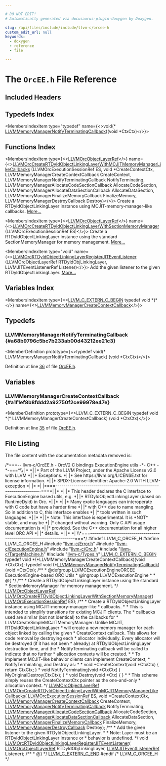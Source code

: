 ```yaml
---

# DO NOT EDIT!
# Automatically generated via docusaurus-plugin-doxygen by Doxygen.

slug: /api/files/include/include/llvm-c/orcee-h
custom_edit_url: null
keywords:
  - doxygen
  - reference
  - file

---
```





# The `OrcEE.h` File Reference

<DoxygenPage pluginConfig={pluginConfig}>



## Included Headers

<IncludesList>
<IncludesListItem
  filePath="llvm-c/Error.h"
  permalink="/docs/api/files/include/include/llvm-c/error-h"
  isLocal="true" />
<IncludesListItem
  filePath="llvm-c/ExecutionEngine.h"
  permalink="/docs/api/files/include/include/llvm-c/executionengine-h"
  isLocal="true" />
<IncludesListItem
  filePath="llvm-c/Orc.h"
  permalink="/docs/api/files/include/include/llvm-c/orc-h"
  isLocal="true" />
<IncludesListItem
  filePath="llvm-c/TargetMachine.h"
  permalink="/docs/api/files/include/include/llvm-c/targetmachine-h"
  isLocal="true" />
<IncludesListItem
  filePath="llvm-c/Types.h"
  permalink="/docs/api/files/include/include/llvm-c/types-h"
  isLocal="true" />
</IncludesList>

## Typedefs Index

<MembersIndex>

<MembersIndexItem
  type="typedef"
  name={<>void(&#42; <a href="#a68b9796c5bc7b233ab00d43212ee21c3">LLVMMemoryManagerNotifyTerminatingCallback</a>)(void *CtxCtx)</>}>
</MembersIndexItem>

</MembersIndex>

## Functions Index

<MembersIndex>

<MembersIndexItem
  type={<><a href="/docs/api/groups/llvmcexecutionengineorc/#gaa54913a75bd017c8cc988942cac79bad">LLVMOrcObjectLayerRef</a></>}
  name={<><a href="/docs/api/groups/llvmcexecutionengineorcee/#ga4aaa19f070d761e54fee2069127e8ee0">LLVMOrcCreateRTDyldObjectLinkingLayerWithMCJITMemoryManagerLikeCallbacks</a> (LLVMOrcExecutionSessionRef ES, void &#42;CreateContextCtx, LLVMMemoryManagerCreateContextCallback CreateContext, LLVMMemoryManagerNotifyTerminatingCallback NotifyTerminating, LLVMMemoryManagerAllocateCodeSectionCallback AllocateCodeSection, LLVMMemoryManagerAllocateDataSectionCallback AllocateDataSection, LLVMMemoryManagerFinalizeMemoryCallback FinalizeMemory, LLVMMemoryManagerDestroyCallback Destroy)</>}>
Create a RTDyldObjectLinkingLayer instance using MCJIT-memory-manager-like callbacks. <a href="/docs/api/groups/llvmcexecutionengineorcee/#ga4aaa19f070d761e54fee2069127e8ee0">More...</a>
</MembersIndexItem>

<MembersIndexItem
  type={<><a href="/docs/api/groups/llvmcexecutionengineorc/#gaa54913a75bd017c8cc988942cac79bad">LLVMOrcObjectLayerRef</a></>}
  name={<><a href="/docs/api/groups/llvmcexecutionengineorcee/#gaea24c520fba0be17841bb8c022a39822">LLVMOrcCreateRTDyldObjectLinkingLayerWithSectionMemoryManager</a> (LLVMOrcExecutionSessionRef ES)</>}>
Create a RTDyldObjectLinkingLayer instance using the standard SectionMemoryManager for memory management. <a href="/docs/api/groups/llvmcexecutionengineorcee/#gaea24c520fba0be17841bb8c022a39822">More...</a>
</MembersIndexItem>

<MembersIndexItem
  type="void"
  name={<><a href="/docs/api/groups/llvmcexecutionengineorcee/#gaf7055d3c420852e38b0037e7b9bba492">LLVMOrcRTDyldObjectLinkingLayerRegisterJITEventListener</a> (LLVMOrcObjectLayerRef RTDyldObjLinkingLayer, LLVMJITEventListenerRef Listener)</>}>
Add the given listener to the given RTDyldObjectLinkingLayer. <a href="/docs/api/groups/llvmcexecutionengineorcee/#gaf7055d3c420852e38b0037e7b9bba492">More...</a>
</MembersIndexItem>

</MembersIndex>

## Variables Index

<MembersIndex>

<MembersIndexItem
  type={<><a href="/docs/api/files/include/include/llvm-c/externc-h/#a4789aaabaa5bf3b7a549171b47cc4d4a">LLVM&#95;C&#95;EXTERN&#95;C&#95;BEGIN</a> typedef void &#42;(&#42;</>}
  name={<><a href="#a1f1ef8b8fddd2a92750f2ce99978e47e">LLVMMemoryManagerCreateContextCallback</a></>}>
</MembersIndexItem>

</MembersIndex>


<SectionDefinition>

## Typedefs

### LLVMMemoryManagerNotifyTerminatingCallback {#a68b9796c5bc7b233ab00d43212ee21c3}

<MemberDefinition
  prototype={<>typedef void(&#42; LLVMMemoryManagerNotifyTerminatingCallback) (void &#42;CtxCtx)</>}>

Definition at line <a href="#l00036">36</a> of file <a href="/docs/api/files/include/include/llvm-c/orcee-h">OrcEE.h</a>.
</MemberDefinition>

</SectionDefinition>

<SectionDefinition>

## Variables

### LLVMMemoryManagerCreateContextCallback {#a1f1ef8b8fddd2a92750f2ce99978e47e}

<MemberDefinition
  prototype={<>LLVM&#95;C&#95;EXTERN&#95;C&#95;BEGIN typedef void &#42;(&#42; LLVMMemoryManagerCreateContextCallback) (void &#42;CtxCtx)</>}>

Definition at line <a href="#l00035">35</a> of file <a href="/docs/api/files/include/include/llvm-c/orcee-h">OrcEE.h</a>.
</MemberDefinition>

</SectionDefinition>

## File Listing

The file content with the documentation metadata removed is:

<ProgramListing>

<Link id="l00001" /><CodeLine lineNumber="1"><span class="doxyHighlightComment">/&#42;===-- llvm-c/OrcEE.h - OrcV2 C bindings ExecutionEngine utils -&#42;- C++ -&#42;-===&#42;\\</span></CodeLine>
<Link id="l00002" /><CodeLine lineNumber="2"><span class="doxyHighlightComment">|&#42;                                                                            &#42;|</span></CodeLine>
<Link id="l00003" /><CodeLine lineNumber="3"><span class="doxyHighlightComment">|&#42; Part of the LLVM Project, under the Apache License v2.0 with LLVM          &#42;|</span></CodeLine>
<Link id="l00004" /><CodeLine lineNumber="4"><span class="doxyHighlightComment">|&#42; Exceptions.                                                                &#42;|</span></CodeLine>
<Link id="l00005" /><CodeLine lineNumber="5"><span class="doxyHighlightComment">|&#42; See https://llvm.org/LICENSE.txt for license information.                  &#42;|</span></CodeLine>
<Link id="l00006" /><CodeLine lineNumber="6"><span class="doxyHighlightComment">|&#42; SPDX-License-Identifier: Apache-2.0 WITH LLVM-exception                    &#42;|</span></CodeLine>
<Link id="l00007" /><CodeLine lineNumber="7"><span class="doxyHighlightComment">|&#42;                                                                            &#42;|</span></CodeLine>
<Link id="l00008" /><CodeLine lineNumber="8"><span class="doxyHighlightComment">|&#42;===----------------------------------------------------------------------===&#42;|</span></CodeLine>
<Link id="l00009" /><CodeLine lineNumber="9"><span class="doxyHighlightComment">|&#42;                                                                            &#42;|</span></CodeLine>
<Link id="l00010" /><CodeLine lineNumber="10"><span class="doxyHighlightComment">|&#42; This header declares the C interface to ExecutionEngine based utils, e.g.  &#42;|</span></CodeLine>
<Link id="l00011" /><CodeLine lineNumber="11"><span class="doxyHighlightComment">|&#42; RTDyldObjectLinkingLayer (based on RuntimeDyld) in Orc.                    &#42;|</span></CodeLine>
<Link id="l00012" /><CodeLine lineNumber="12"><span class="doxyHighlightComment">|&#42;                                                                            &#42;|</span></CodeLine>
<Link id="l00013" /><CodeLine lineNumber="13"><span class="doxyHighlightComment">|&#42; Many exotic languages can interoperate with C code but have a harder time  &#42;|</span></CodeLine>
<Link id="l00014" /><CodeLine lineNumber="14"><span class="doxyHighlightComment">|&#42; with C++ due to name mangling. So in addition to C, this interface enables &#42;|</span></CodeLine>
<Link id="l00015" /><CodeLine lineNumber="15"><span class="doxyHighlightComment">|&#42; tools written in such languages.                                           &#42;|</span></CodeLine>
<Link id="l00016" /><CodeLine lineNumber="16"><span class="doxyHighlightComment">|&#42;                                                                            &#42;|</span></CodeLine>
<Link id="l00017" /><CodeLine lineNumber="17"><span class="doxyHighlightComment">|&#42; Note: This interface is experimental. It is &#42;NOT&#42; stable, and may be       &#42;|</span></CodeLine>
<Link id="l00018" /><CodeLine lineNumber="18"><span class="doxyHighlightComment">|&#42;       changed without warning. Only C API usage documentation is           &#42;|</span></CodeLine>
<Link id="l00019" /><CodeLine lineNumber="19"><span class="doxyHighlightComment">|&#42;       provided. See the C++ documentation for all higher level ORC API     &#42;|</span></CodeLine>
<Link id="l00020" /><CodeLine lineNumber="20"><span class="doxyHighlightComment">|&#42;       details.                                                             &#42;|</span></CodeLine>
<Link id="l00021" /><CodeLine lineNumber="21"><span class="doxyHighlightComment">|&#42;                                                                            &#42;|</span></CodeLine>
<Link id="l00022" /><CodeLine lineNumber="22"><span class="doxyHighlightComment">\\&#42;===----------------------------------------------------------------------===&#42;/</span></CodeLine>
<Link id="l00023" /><CodeLine lineNumber="23"></CodeLine>
<Link id="l00024" /><CodeLine lineNumber="24"><span class="doxyHighlightPreprocessor">#ifndef LLVM&#95;C&#95;ORCEE&#95;H</span></CodeLine>
<Link id="l00025" /><CodeLine lineNumber="25"><span class="doxyHighlightPreprocessor">#define LLVM&#95;C&#95;ORCEE&#95;H</span></CodeLine>
<Link id="l00026" /><CodeLine lineNumber="26"></CodeLine>
<Link id="l00027" /><CodeLine lineNumber="27"><span class="doxyHighlightPreprocessor">#include &quot;<a href="/docs/api/files/include/include/llvm-c/error-h">llvm-c/Error.h</a>&quot;</span></CodeLine>
<Link id="l00028" /><CodeLine lineNumber="28"><span class="doxyHighlightPreprocessor">#include &quot;<a href="/docs/api/files/include/include/llvm-c/executionengine-h">llvm-c/ExecutionEngine.h</a>&quot;</span></CodeLine>
<Link id="l00029" /><CodeLine lineNumber="29"><span class="doxyHighlightPreprocessor">#include &quot;<a href="/docs/api/files/include/include/llvm-c/orc-h">llvm-c/Orc.h</a>&quot;</span></CodeLine>
<Link id="l00030" /><CodeLine lineNumber="30"><span class="doxyHighlightPreprocessor">#include &quot;<a href="/docs/api/files/include/include/llvm-c/targetmachine-h">llvm-c/TargetMachine.h</a>&quot;</span></CodeLine>
<Link id="l00031" /><CodeLine lineNumber="31"><span class="doxyHighlightPreprocessor">#include &quot;<a href="/docs/api/files/include/include/llvm-c/types-h">llvm-c/Types.h</a>&quot;</span></CodeLine>
<Link id="l00032" /><CodeLine lineNumber="32"></CodeLine>
<Link id="l00033" /><CodeLine lineNumber="33"><span class="doxyHighlight"><a href="/docs/api/files/include/include/llvm-c/externc-h/#a4789aaabaa5bf3b7a549171b47cc4d4a">LLVM&#95;C&#95;EXTERN&#95;C&#95;BEGIN</a></span></CodeLine>
<Link id="l00034" /><CodeLine lineNumber="34"></CodeLine>
<Link id="l00035" /><CodeLine lineNumber="35" lineLink="#a1f1ef8b8fddd2a92750f2ce99978e47e"><span class="doxyHighlightKeyword">typedef</span><span class="doxyHighlight"> </span><span class="doxyHighlightKeywordType">void</span><span class="doxyHighlight"> &#42;(&#42;LLVMMemoryManagerCreateContextCallback)(</span><span class="doxyHighlightKeywordType">void</span><span class="doxyHighlight"> &#42;CtxCtx);</span></CodeLine>
<Link id="l00036" /><CodeLine lineNumber="36" lineLink="#a68b9796c5bc7b233ab00d43212ee21c3"><span class="doxyHighlightKeyword">typedef</span><span class="doxyHighlight"> void (&#42;<a href="#a68b9796c5bc7b233ab00d43212ee21c3">LLVMMemoryManagerNotifyTerminatingCallback</a>)(</span><span class="doxyHighlightKeywordType">void</span><span class="doxyHighlight"> &#42;CtxCtx);</span></CodeLine>
<Link id="l00037" /><CodeLine lineNumber="37"></CodeLine>
<Link id="l00038" /><CodeLine lineNumber="38"><span class="doxyHighlightComment">/&#42;&#42;</span></CodeLine>
<Link id="l00039" /><CodeLine lineNumber="39"><span class="doxyHighlightComment"> &#42; @defgroup LLVMCExecutionEngineORCEE ExecutionEngine-based ORC Utils</span></CodeLine>
<Link id="l00040" /><CodeLine lineNumber="40"><span class="doxyHighlightComment"> &#42; @ingroup LLVMCExecutionEngine</span></CodeLine>
<Link id="l00041" /><CodeLine lineNumber="41"><span class="doxyHighlightComment"> &#42;</span></CodeLine>
<Link id="l00042" /><CodeLine lineNumber="42"><span class="doxyHighlightComment"> &#42; @&#123;</span></CodeLine>
<Link id="l00043" /><CodeLine lineNumber="43"><span class="doxyHighlightComment"> &#42;/</span></CodeLine>
<Link id="l00044" /><CodeLine lineNumber="44"></CodeLine>
<Link id="l00045" /><CodeLine lineNumber="45"><span class="doxyHighlightComment">/&#42;&#42;</span></CodeLine>
<Link id="l00046" /><CodeLine lineNumber="46"><span class="doxyHighlightComment"> &#42; Create a RTDyldObjectLinkingLayer instance using the standard</span></CodeLine>
<Link id="l00047" /><CodeLine lineNumber="47"><span class="doxyHighlightComment"> &#42; SectionMemoryManager for memory management.</span></CodeLine>
<Link id="l00048" /><CodeLine lineNumber="48"><span class="doxyHighlightComment"> &#42;/</span></CodeLine>
<Link id="l00049" /><CodeLine lineNumber="49"><span class="doxyHighlight"><a href="/docs/api/groups/llvmcexecutionengineorc/#gaa54913a75bd017c8cc988942cac79bad">LLVMOrcObjectLayerRef</a></span></CodeLine>
<Link id="l00050" /><CodeLine lineNumber="50"><span class="doxyHighlight"><a href="/docs/api/groups/llvmcexecutionengineorcee/#gaea24c520fba0be17841bb8c022a39822">LLVMOrcCreateRTDyldObjectLinkingLayerWithSectionMemoryManager</a>(</span></CodeLine>
<Link id="l00051" /><CodeLine lineNumber="51"><span class="doxyHighlight">    <a href="/docs/api/groups/llvmcexecutionengineorc/#ga653c8620112eddd7c75085a0b586c97d">LLVMOrcExecutionSessionRef</a> ES);</span></CodeLine>
<Link id="l00052" /><CodeLine lineNumber="52"></CodeLine>
<Link id="l00053" /><CodeLine lineNumber="53"><span class="doxyHighlightComment">/&#42;&#42;</span></CodeLine>
<Link id="l00054" /><CodeLine lineNumber="54"><span class="doxyHighlightComment"> &#42; Create a RTDyldObjectLinkingLayer instance using MCJIT-memory-manager-like</span></CodeLine>
<Link id="l00055" /><CodeLine lineNumber="55"><span class="doxyHighlightComment"> &#42; callbacks.</span></CodeLine>
<Link id="l00056" /><CodeLine lineNumber="56"><span class="doxyHighlightComment"> &#42;</span></CodeLine>
<Link id="l00057" /><CodeLine lineNumber="57"><span class="doxyHighlightComment"> &#42; This is intended to simplify transitions for existing MCJIT clients. The</span></CodeLine>
<Link id="l00058" /><CodeLine lineNumber="58"><span class="doxyHighlightComment"> &#42; callbacks used are similar (but not identical) to the callbacks for</span></CodeLine>
<Link id="l00059" /><CodeLine lineNumber="59"><span class="doxyHighlightComment"> &#42; LLVMCreateSimpleMCJITMemoryManager: Unlike MCJIT, RTDyldObjectLinkingLayer</span></CodeLine>
<Link id="l00060" /><CodeLine lineNumber="60"><span class="doxyHighlightComment"> &#42; will create a new memory manager for each object linked by calling the given</span></CodeLine>
<Link id="l00061" /><CodeLine lineNumber="61"><span class="doxyHighlightComment"> &#42; CreateContext callback. This allows for code removal by destroying each</span></CodeLine>
<Link id="l00062" /><CodeLine lineNumber="62"><span class="doxyHighlightComment"> &#42; allocator individually. Every allocator will be destroyed (if it has not been</span></CodeLine>
<Link id="l00063" /><CodeLine lineNumber="63"><span class="doxyHighlightComment"> &#42; already) at RTDyldObjectLinkingLayer destruction time, and the</span></CodeLine>
<Link id="l00064" /><CodeLine lineNumber="64"><span class="doxyHighlightComment"> &#42; NotifyTerminating callback will be called to indicate that no further</span></CodeLine>
<Link id="l00065" /><CodeLine lineNumber="65"><span class="doxyHighlightComment"> &#42; allocation contexts will be created.</span></CodeLine>
<Link id="l00066" /><CodeLine lineNumber="66"><span class="doxyHighlightComment"> &#42;</span></CodeLine>
<Link id="l00067" /><CodeLine lineNumber="67"><span class="doxyHighlightComment"> &#42; To implement MCJIT-like behavior clients can implement CreateContext,</span></CodeLine>
<Link id="l00068" /><CodeLine lineNumber="68"><span class="doxyHighlightComment"> &#42; NotifyTerminating, and Destroy as:</span></CodeLine>
<Link id="l00069" /><CodeLine lineNumber="69"><span class="doxyHighlightComment"> &#42;</span></CodeLine>
<Link id="l00070" /><CodeLine lineNumber="70"><span class="doxyHighlightComment"> &#42;   void &#42;CreateContext(void &#42;CtxCtx) &#123; return CtxCtx; &#125;</span></CodeLine>
<Link id="l00071" /><CodeLine lineNumber="71"><span class="doxyHighlightComment"> &#42;   void NotifyTerminating(void &#42;CtxCtx) &#123; MyOriginalDestroy(CtxCtx); &#125;</span></CodeLine>
<Link id="l00072" /><CodeLine lineNumber="72"><span class="doxyHighlightComment"> &#42;   void Destroy(void &#42;Ctx) &#123; &#125;</span></CodeLine>
<Link id="l00073" /><CodeLine lineNumber="73"><span class="doxyHighlightComment"> &#42;</span></CodeLine>
<Link id="l00074" /><CodeLine lineNumber="74"><span class="doxyHighlightComment"> &#42; This scheme simply reuses the CreateContextCtx pointer as the one-and-only</span></CodeLine>
<Link id="l00075" /><CodeLine lineNumber="75"><span class="doxyHighlightComment"> &#42; allocation context.</span></CodeLine>
<Link id="l00076" /><CodeLine lineNumber="76"><span class="doxyHighlightComment"> &#42;/</span></CodeLine>
<Link id="l00077" /><CodeLine lineNumber="77"><span class="doxyHighlight"><a href="/docs/api/groups/llvmcexecutionengineorc/#gaa54913a75bd017c8cc988942cac79bad">LLVMOrcObjectLayerRef</a></span></CodeLine>
<Link id="l00078" /><CodeLine lineNumber="78"><span class="doxyHighlight"><a href="/docs/api/groups/llvmcexecutionengineorcee/#ga4aaa19f070d761e54fee2069127e8ee0">LLVMOrcCreateRTDyldObjectLinkingLayerWithMCJITMemoryManagerLikeCallbacks</a>(</span></CodeLine>
<Link id="l00079" /><CodeLine lineNumber="79"><span class="doxyHighlight">    <a href="/docs/api/groups/llvmcexecutionengineorc/#ga653c8620112eddd7c75085a0b586c97d">LLVMOrcExecutionSessionRef</a> ES, </span><span class="doxyHighlightKeywordType">void</span><span class="doxyHighlight"> &#42;CreateContextCtx,</span></CodeLine>
<Link id="l00080" /><CodeLine lineNumber="80"><span class="doxyHighlight">    <a href="#a1f1ef8b8fddd2a92750f2ce99978e47e">LLVMMemoryManagerCreateContextCallback</a> CreateContext,</span></CodeLine>
<Link id="l00081" /><CodeLine lineNumber="81"><span class="doxyHighlight">    <a href="#a68b9796c5bc7b233ab00d43212ee21c3">LLVMMemoryManagerNotifyTerminatingCallback</a> NotifyTerminating,</span></CodeLine>
<Link id="l00082" /><CodeLine lineNumber="82"><span class="doxyHighlight">    <a href="/docs/api/groups/llvmcexecutionengine/#gad54344e18e0839b6b3f39d598c5598f0">LLVMMemoryManagerAllocateCodeSectionCallback</a> AllocateCodeSection,</span></CodeLine>
<Link id="l00083" /><CodeLine lineNumber="83"><span class="doxyHighlight">    <a href="/docs/api/groups/llvmcexecutionengine/#gabe63644e7847066c1ac90ad487040e26">LLVMMemoryManagerAllocateDataSectionCallback</a> AllocateDataSection,</span></CodeLine>
<Link id="l00084" /><CodeLine lineNumber="84"><span class="doxyHighlight">    <a href="/docs/api/groups/llvmcexecutionengine/#gaa3aa0817f65b3ec44e6e3b797570f05e">LLVMMemoryManagerFinalizeMemoryCallback</a> FinalizeMemory,</span></CodeLine>
<Link id="l00085" /><CodeLine lineNumber="85"><span class="doxyHighlight">    <a href="/docs/api/groups/llvmcexecutionengine/#ga4e9770ff745f02b2bf2e473b3f5a7c58">LLVMMemoryManagerDestroyCallback</a> Destroy);</span></CodeLine>
<Link id="l00086" /><CodeLine lineNumber="86"></CodeLine>
<Link id="l00087" /><CodeLine lineNumber="87"><span class="doxyHighlightComment">/&#42;&#42;</span></CodeLine>
<Link id="l00088" /><CodeLine lineNumber="88"><span class="doxyHighlightComment"> &#42; Add the given listener to the given RTDyldObjectLinkingLayer.</span></CodeLine>
<Link id="l00089" /><CodeLine lineNumber="89"><span class="doxyHighlightComment"> &#42;</span></CodeLine>
<Link id="l00090" /><CodeLine lineNumber="90"><span class="doxyHighlightComment"> &#42; Note: Layer must be an RTDyldObjectLinkingLayer instance or</span></CodeLine>
<Link id="l00091" /><CodeLine lineNumber="91"><span class="doxyHighlightComment"> &#42; behavior is undefined.</span></CodeLine>
<Link id="l00092" /><CodeLine lineNumber="92"><span class="doxyHighlightComment"> &#42;/</span></CodeLine>
<Link id="l00093" /><CodeLine lineNumber="93"><span class="doxyHighlightKeywordType">void</span><span class="doxyHighlight"> <a href="/docs/api/groups/llvmcexecutionengineorcee/#gaf7055d3c420852e38b0037e7b9bba492">LLVMOrcRTDyldObjectLinkingLayerRegisterJITEventListener</a>(</span></CodeLine>
<Link id="l00094" /><CodeLine lineNumber="94"><span class="doxyHighlight">    <a href="/docs/api/groups/llvmcexecutionengineorc/#gaa54913a75bd017c8cc988942cac79bad">LLVMOrcObjectLayerRef</a> RTDyldObjLinkingLayer,</span></CodeLine>
<Link id="l00095" /><CodeLine lineNumber="95"><span class="doxyHighlight">    <a href="/docs/api/groups/llvmcsupporttypes/#gad4bf262b53178061f7b936e3d1ff43bf">LLVMJITEventListenerRef</a> Listener);</span></CodeLine>
<Link id="l00096" /><CodeLine lineNumber="96"></CodeLine>
<Link id="l00097" /><CodeLine lineNumber="97"><span class="doxyHighlightComment">/&#42;&#42;</span></CodeLine>
<Link id="l00098" /><CodeLine lineNumber="98"><span class="doxyHighlightComment"> &#42; @&#125;</span></CodeLine>
<Link id="l00099" /><CodeLine lineNumber="99"><span class="doxyHighlightComment"> &#42;/</span></CodeLine>
<Link id="l00100" /><CodeLine lineNumber="100"></CodeLine>
<Link id="l00101" /><CodeLine lineNumber="101"><span class="doxyHighlight"><a href="/docs/api/files/include/include/llvm-c/externc-h/#ae016a3733553fe3990c8dfcec10d9d3a">LLVM&#95;C&#95;EXTERN&#95;C&#95;END</a></span></CodeLine>
<Link id="l00102" /><CodeLine lineNumber="102"></CodeLine>
<Link id="l00103" /><CodeLine lineNumber="103"><span class="doxyHighlightPreprocessor">#endif </span><span class="doxyHighlightComment">/&#42; LLVM&#95;C&#95;ORCEE&#95;H &#42;/</span></CodeLine>

</ProgramListing>


</DoxygenPage>
